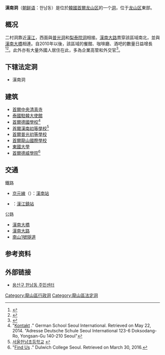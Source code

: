 {{Infobox Korean settlement
| title=漢南洞
| settype=[[洞_(行政區劃)|行政洞]]
| img= DONGGUK UNIVERSITY 신공학관.jpg
| imgwidth= 
| imgcaption= 從[[東國大學|東國大學]]鳥瞰首爾市景與[[N首爾塔|南山首爾塔]]
| hangul=한남동
| hanja=漢南洞
| rr=Hannam-dong
| mr=Hannam-tong
| area_km2=3.01
| pop=26248
| popnote=
| popyear=2011.12.31
| popden_km2= 
| popdennote=
| divs=1个法定洞
| region=[[首爾特別市|首爾特別市]]
| map=Hannamdong-yongsangu.png
| mapcaption=漢南洞位於龍山區的位置
}}

'''漢南洞'''（[[朝鲜语|朝鲜语]]：한남동）是位於[[大韓民國|韓國]][[首爾|首爾]][[龙山区_(首尔)|龙山区]]的一个[[洞_(行政区划)|洞]]，位于[[龙山区_(首尔)|龙山区]]東部。

==概况==
二村洞靠近[[漢江_(韓國)|漢江]]，西面與[[普光洞|普光洞]]和[[梨泰院洞|梨泰院洞]]相接。[[漢南大路|漢南大路]]貫穿該區域南北，並與[[漢南大橋|漢南大橋]]相連。自2010年以後，該區域的餐館、咖啡廳、酒吧的數量日益增長<ref name="encyber">{{cite web |url=http://www.encyber.com/search_w/ctdetail.php?masterno=732280&contentno=732280 |title=한남동 (Hannam-dong 漢南洞) |publisher=Doosan Encyclopedia |accessdate=2008-04-21 |language=ko }}{{dead link|date=2018年1月 |bot=InternetArchiveBot |fix-attempted=yes }}</ref><ref name="Yeongdeungpo-gu">{{cite web |url=http://yongsan.go.kr/my_yongsan/condition/e_body.asp |publisher=Yongsan-gu official site |title=The origin of dongs |accessdate=2008-04-21 |language=ko |archive-date=2006-05-26 |archive-url=https://web.archive.org/web/20060526163943/http://yongsan.go.kr/my_yongsan/condition/e_body.asp |dead-url=no }}</ref>。此外亦有大量外國人居住在此，多為企業高管和外交官<ref>{{cite news|last=Han|first=Jane|title=Hannam-dong Is Mini Global Village in Central Seoul|url=http://www.koreatimes.co.kr/www/news/nation/2008/11/123_34837.html|accessdate=27 May 2013|newspaper=Korea Times|date=21 November 2008|archive-date=2014-07-14|archive-url=https://web.archive.org/web/20140714220141/http://www.koreatimes.co.kr/www/news/nation/2008/11/123_34837.html|dead-url=no}}</ref>。

==下辖法定洞==
*漢南洞

==建筑==
*[[首爾中央清真寺|首爾中央清真寺]]
*[[泰國駐韓大使館|泰國駐韓大使館]]
*[[首爾德國學校|首爾德國學校]]<ref>"[http://www.dsseoul.org/schule/kontakt/ Kontakt] {{Wayback|url=http://www.dsseoul.org/schule/kontakt/ |date=20210131102948 }}." German School Seoul International. Retrieved on May 22, 2014. "Adresse Deutsche Schule Seoul International 123-6 Doksodang-Ro, Yongsan-Gu 140-210 Seoul"</ref>
*[[首爾漢南初等學校|首爾漢南初等學校]]<ref>[http://www.hannam.es.kr/ 서울한남초등학교] {{webarchive|url=https://web.archive.org/web/20140516230122/http://hannam.es.kr/ |date=2014-05-16 }}</ref>
*[[首爾普光初等學校|首爾普光初等學校]]
*[[首爾龍山國際學校|首爾龍山國際學校]]
*[[東國大學|東國大學]]
*[[首爾德威學院|首爾德威學院]]<ref>"[http://www.dulwich-seoul.kr/page.cfm?p=709 Find Us] {{Wayback|url=http://www.dulwich-seoul.kr/page.cfm?p=709 |date=20160923192507 }}." Dulwich College Seoul. Retrieved on March 30, 2016.</ref>

==交通==
;鐵路
*[[京元線|京元線]]（{{韓國都市鐵道|KR1}}）：[[漢南站|漢南站]]
*{{韓國都市鐵道|SM6}}：[[漢江鎮站|漢江鎮站]]
;公路
*[[漢南大橋|漢南大橋]]
*[[漢南大路|漢南大路]]
*[[南山1號隧道|南山1號隧道]]

==参考资料==
{{Reflist}}

==外部链接==
*[http://www.yongsan.go.kr/site/dc/index.jsp?sitecdv=S0000414 용산구 한남동 주민센터]

{{首尔特别市龙山区}}

[[Category:龍山區行政洞|Category:龍山區行政洞]]
[[Category:龍山區法定洞|Category:龍山區法定洞]]